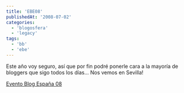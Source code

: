```yaml
---
title: 'EBE08'
publishedAt: '2008-07-02'
categories:
  - 'blogosfera'
  - 'legacy'
tags:
  - 'bb'
  - 'ebe'
---
```


Este año voy seguro, así que por fin podré ponerle cara a la mayoría de bloggers que sigo todos los días... Nos vemos en Sevilla!

[Evento Blog España 08](http://www.eventoblog.com/)
